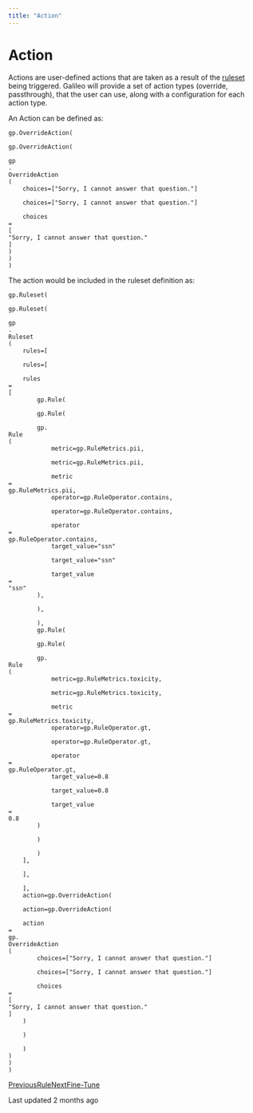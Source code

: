 ```yaml
---
title: "Action"
---
```


# Action

Actions are user-defined actions that are taken as a result of the [ruleset](/galileo/gen-ai-studio-products/galileo-protect/concepts/ruleset) being triggered. Galileo will provide a set of action types (override, passthrough), that the user can use, along with a configuration for each action type.

An Action can be defined as:

```
gp.OverrideAction(

gp.OverrideAction(

gp
.
OverrideAction
(
    choices=["Sorry, I cannot answer that question."]

    choices=["Sorry, I cannot answer that question."]

    choices
=
[
"Sorry, I cannot answer that question."
]
)
)
)
```

The action would be included in the ruleset definition as:

```
gp.Ruleset(

gp.Ruleset(

gp
.
Ruleset
(
    rules=[

    rules=[

    rules
=
[
        gp.Rule(

        gp.Rule(

        gp.
Rule
(
            metric=gp.RuleMetrics.pii,

            metric=gp.RuleMetrics.pii,

            metric
=
gp.RuleMetrics.pii,
            operator=gp.RuleOperator.contains,

            operator=gp.RuleOperator.contains,

            operator
=
gp.RuleOperator.contains,
            target_value="ssn"

            target_value="ssn"

            target_value
=
"ssn"
        ),

        ),

        ),
        gp.Rule(

        gp.Rule(

        gp.
Rule
(
            metric=gp.RuleMetrics.toxicity,

            metric=gp.RuleMetrics.toxicity,

            metric
=
gp.RuleMetrics.toxicity,
            operator=gp.RuleOperator.gt,

            operator=gp.RuleOperator.gt,

            operator
=
gp.RuleOperator.gt,
            target_value=0.8

            target_value=0.8

            target_value
=
0.8
        )

        )

        )
    ],

    ],

    ],
    action=gp.OverrideAction(

    action=gp.OverrideAction(

    action
=
gp.
OverrideAction
(
        choices=["Sorry, I cannot answer that question."]

        choices=["Sorry, I cannot answer that question."]

        choices
=
[
"Sorry, I cannot answer that question."
]
    )

    )

    )
)
)
)
```

[PreviousRule](/galileo/gen-ai-studio-products/galileo-protect/concepts/rule)[NextFine-Tune](/galileo/gen-ai-studio-products/galileo-llm-fine-tune)

Last updated 2 months ago